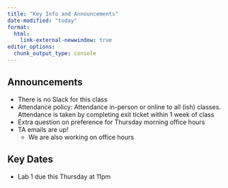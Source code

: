 ```yaml
---
title: "Key Info and Announcements"
date-modified: "today"
format: 
  html:
    link-external-newwindow: true
editor_options: 
  chunk_output_type: console
---
```


## Announcements

- There is no Slack for this class
- Attendance policy: Attendance in-person or online to all (ish) classes. Attendance is taken by completing exit ticket within 1 week of class
- Extra question on preference for Thursday morning office hours
- TA emails are up!
  - We are also working on office hours

## Key Dates

- Lab 1 due this Thursday at 11pm